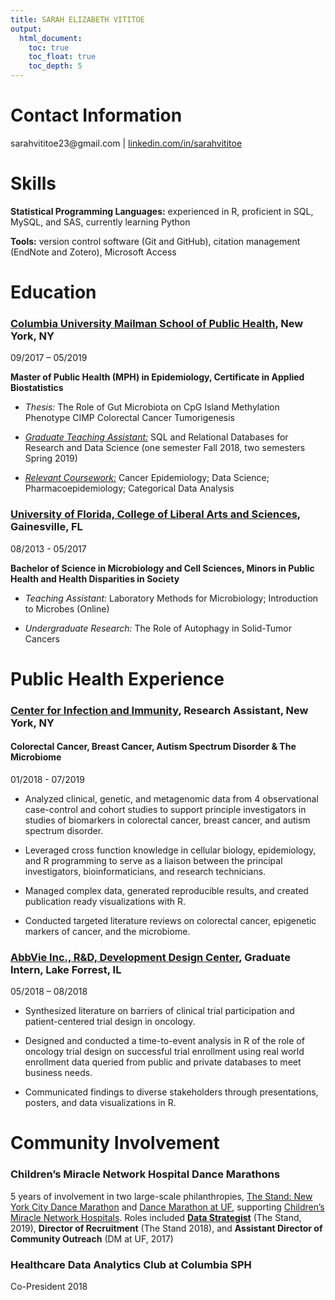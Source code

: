 ```yaml
---
title: SARAH ELIZABETH VITITOE
output:
  html_document: 
    toc: true
    toc_float: true
    toc_depth: 5
---
```

# Contact Information 

sarahvititoe23@gmail.com | [linkedin.com/in/sarahvititoe](linkedin.com/in/sarahvititoe)

# Skills

**Statistical Programming Languages:** experienced in R, proficient in SQL, MySQL, and SAS, currently learning Python

**Tools:** version control software (Git and GitHub), citation management (EndNote and Zotero), Microsoft Access

# Education
### **[Columbia University Mailman School of Public Health](https://www.mailman.columbia.edu/academics/departments/epidemiology), New York, NY**

09/2017 – 05/2019

**Master of Public Health (MPH) in Epidemiology, Certificate in Applied Biostatistics**

* *Thesis:* The Role of Gut Microbiota on CpG Island Methylation Phenotype CIMP Colorectal Cancer Tumorigenesis

* [*Graduate Teaching Assistant:*](portfolio_db.html) SQL and Relational Databases for Research and Data Science (one semester Fall 2018, two semesters Spring 2019)

* *[Relevant Coursework:](course_list.html)* Cancer Epidemiology; Data Science; Pharmacoepidemiology; Categorical Data Analysis 

### **[University of Florida, College of Liberal Arts and Sciences](https://catalog.ufl.edu/UGRD/colleges-schools/UGLAS/MCY_BS/), Gainesville, FL**

08/2013 - 05/2017

**Bachelor of Science in Microbiology and Cell Sciences, Minors in Public Health and Health Disparities in Society**

*	*Teaching Assistant:* Laboratory Methods for Microbiology; Introduction to Microbes (Online)

* *Undergraduate Research:* The Role of Autophagy in Solid-Tumor Cancers

# Public Health Experience

### **[Center for Infection and Immunity](https://www.mailman.columbia.edu/research/center-infection-and-immunity/chronic-diseases-microbiome), Research Assistant, New York, NY**    

#### Colorectal Cancer, Breast Cancer, Autism Spectrum Disorder & The Microbiome
01/2018 - 07/2019

* Analyzed clinical, genetic, and metagenomic data from 4 observational case-control and cohort studies to support principle investigators in studies of biomarkers in colorectal cancer, breast cancer, and autism spectrum disorder.

* Leveraged cross function knowledge in cellular biology, epidemiology, and R programming to serve as a liaison between the principal investigators, bioinformaticians, and research technicians. 

* Managed complex data, generated reproducible results, and created publication ready visualizations with R. 

* Conducted targeted literature reviews on colorectal cancer, epigenetic markers of cancer, and the microbiome.


### **[AbbVie Inc., R&D, Development Design Center](https://news.abbvie.com/news/abbvie-news-briefs/inside-our-design-lab-building-clinical-trial.htm), Graduate Intern, Lake Forrest, IL**
05/2018 – 08/2018

*	Synthesized literature on barriers of clinical trial participation and patient-centered trial design in oncology.

* Designed and conducted a time-to-event analysis in R of the role of oncology trial design on successful trial enrollment using real world enrollment data queried from public and private databases to meet business needs.

*	Communicated findings to diverse stakeholders through presentations, posters, and data visualizations in R.

# Community Involvement

### Children’s Miracle Network Hospital Dance Marathons
5 years of involvement in two large-scale philanthropies, [The Stand: New York City Dance Marathon](http://www.dmstandnyc.org/) and [Dance Marathon at UF](https://floridadm.org/), supporting [Children's Miracle Network Hospitals](https://childrensmiraclenetworkhospitals.org/). Roles included [**Data Strategist**](portfolio_nonprofit.html) (The Stand, 2019), **Director of Recruitment** (The Stand 2018), and **Assistant Director of Community Outreach** (DM at UF, 2017)

### Healthcare Data Analytics Club at Columbia SPH
Co-President 2018
